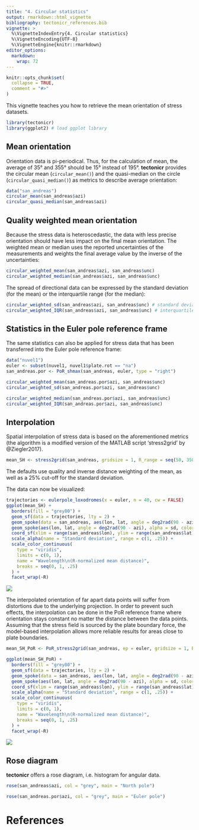 ```yaml
---
title: "4. Circular statistics"
output: rmarkdown::html_vignette
bibliography: tectonicr_references.bib  
vignette: >
  %\VignetteIndexEntry{4. Circular statistics}
  %\VignetteEncoding{UTF-8}
  %\VignetteEngine{knitr::rmarkdown}
editor_options: 
  markdown: 
    wrap: 72
---
```


```r
knitr::opts_chunk$set(
  collapse = TRUE,
  comment = "#>"
)
```

This vignette teaches you how to retrieve the mean orientation of stress 
datasets. 

```r
library(tectonicr)
library(ggplot2) # load ggplot library
```

## Mean orientation
Orientation data is pi-periodical. 
Thus, for the calculation of mean, the average of 35° and 355° 
should be 15° instead of 195°. 
**tectonicr** provides the circular mean (`circular_mean()`) and the 
quasi-median on the circle (`circular_quasi_median()`)
as metrics to describe average orientation:

```r
data("san_andreas")
circular_mean(san_andreas$azi)
circular_quasi_median(san_andreas$azi)
```
## Quality weighted mean orientation
Because the stress data is heteroscedastic, the data with less precise 
orientation should have less impact on the final mean orientation. The weighted 
mean or median uses the reported uncertainties of the measurements and weights 
the final average value by the inverse of the uncertainties:
```r
circular_weighted_mean(san_andreas$azi, san_andreas$unc)
circular_weighted_median(san_andreas$azi, san_andreas$unc)
```
The spread of directional data can be expressed by the standard deviation (for 
the mean) or the interquartile range (for the median):
```r
circular_weighted_sd(san_andreas$azi, san_andreas$unc) # standard deviation
circular_weighted_IQR(san_andreas$azi, san_andreas$unc) # interquartile range
```


## Statistics in the Euler pole reference frame

The same statistics can also be applied for stress data that has been 
transferred into the Euler pole reference frame:
```r
data("nuvel1")
euler <- subset(nuvel1, nuvel1$plate.rot == "na")
san_andreas.por <- PoR_shmax(san_andreas, euler, type = "right")
```


```r
circular_weighted_mean(san_andreas.por$azi, san_andreas$unc)
circular_weighted_sd(san_andreas.por$azi, san_andreas$unc)

circular_weighted_median(san_andreas.por$azi, san_andreas$unc)
circular_weighted_IQR(san_andreas.por$azi, san_andreas$unc)
```

## Interpolation
Spatial interpolation of stress data is based on the aforementioned metrics (the
algorithm is a modified version of the MATLAB script 'stress2grid' by 
@Ziegler2017).
```r
mean_SH <- stress2grid(san_andreas, gridsize = 1, R_range = seq(50, 350, 100))
```

The defaults use quality and inverse distance weighting of the mean, as well as 
a 25% cut-off for the standard deviation. 

The data can now be visualized:  
```r
trajectories <- eulerpole_loxodromes(x = euler, n = 40, cw = FALSE)
ggplot(mean_SH) +
  borders(fill = "grey80") +
  geom_sf(data = trajectories, lty = 2) +
  geom_spoke(data = san_andreas, aes(lon, lat, angle = deg2rad(90 - azi)), radius = .5, color = "grey30", position = "center_spoke") +
  geom_spoke(aes(lon, lat, angle = deg2rad(90 - azi), alpha = sd, color = mdr), radius = 1, position = "center_spoke", size = 1) +
  coord_sf(xlim = range(san_andreas$lon), ylim = range(san_andreas$lat)) +
  scale_alpha(name = "Standard deviation", range = c(1, .25)) +
  scale_color_continuous(
    type = "viridis",
    limits = c(0, 1),
    name = "Wavelength\n(R-normalized mean distance)",
    breaks = seq(0, 1, .25)
  ) +
  facet_wrap(~R)
```
![](interpolation.png)

The interpolated orientation of far apart data points will suffer from  
distortions due to the underlying projection. In order to prevent such effects, 
the interpolation can be done in the PoR reference frame where orientation stays 
constant no matter the distance between the data points. Assuming that the 
stress field is sourced by the plate boundary force, the model-based 
interpolation allows more reliable results for areas close to plate boundaries.

```r
mean_SH_PoR <- PoR_stress2grid(san_andreas, ep = euler, gridsize = 1, R_range = seq(50, 350, 100))
```

```r
ggplot(mean_SH_PoR) +
  borders(fill = "grey80") +
  geom_sf(data = trajectories, lty = 2) +
  geom_spoke(data = san_andreas, aes(lon, lat, angle = deg2rad(90 - azi)), radius = .5, color = "grey30", position = "center_spoke") +
  geom_spoke(aes(lon, lat, angle = deg2rad(90 - azi), alpha = sd, color = mdr), radius = 1, position = "center_spoke", size = 1) +
  coord_sf(xlim = range(san_andreas$lon), ylim = range(san_andreas$lat)) +
  scale_alpha(name = "Standard deviation", range = c(1, .25)) +
  scale_color_continuous(
    type = "viridis",
    limits = c(0, 1),
    name = "Wavelength\n(R-normalized mean distance)",
    breaks = seq(0, 1, .25)
  ) +
  facet_wrap(~R)
```
![](interpolation_PoR.png)



## Rose diagram
**tectonicr** offers a rose diagram, i.e. histogram for angular data. 
```r
rose(san_andreas$azi, col = "grey", main = "North pole")
```

```r
rose(san_andreas.por$azi, col = "grey", main = "Euler pole")
```

# References
